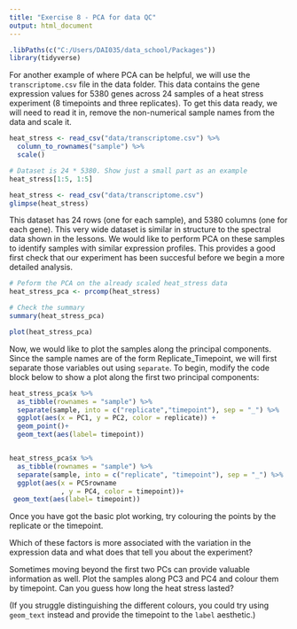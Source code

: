 ```yaml
---
title: "Exercise 8 - PCA for data QC"
output: html_document
---
```


```r
.libPaths(c("C:/Users/DAI035/data_school/Packages"))
library(tidyverse)
```

For another example of where PCA can be helpful, we will use the `transcriptome.csv` file in the data
folder. This data contains the gene expression values for 5380 genes across 24 samples of a heat
stress experiment (8 timepoints and three replicates). To get this data ready, we will need to read
it in, remove the non-numerical sample names from the data and scale it.

```r
heat_stress <- read_csv("data/transcriptome.csv") %>% 
  column_to_rownames("sample") %>% 
  scale()

# Dataset is 24 * 5380. Show just a small part as an example
heat_stress[1:5, 1:5]

heat_stress <- read_csv("data/transcriptome.csv")
glimpse(heat_stress)
```

This dataset has 24 rows (one for each sample), and 5380 columns (one for each gene). This very wide
dataset is similar in structure to the spectral data shown in the lessons. We would like to perform
PCA on these samples to identify samples with similar expression profiles. This provides a good first
check that our experiment has been succesful before we begin a more detailed analysis.

```r
# Peform the PCA on the already scaled heat_stress data
heat_stress_pca <- prcomp(heat_stress)

# Check the summary
summary(heat_stress_pca)

plot(heat_stress_pca)
```

Now, we would like to plot the samples along the principal components. Since the sample names are of
the form Replicate_Timepoint, we will first separate those variables out using `separate`. To begin,
modify the code block below to show a plot along the first two principal components:
```r
heat_stress_pca$x %>% 
  as_tibble(rownames = "sample") %>% 
  separate(sample, into = c("replicate","timepoint"), sep = "_") %>% 
  ggplot(aes(x = PC1, y = PC2, color = replicate)) +
  geom_point()+
  geom_text(aes(label= timepoint))


heat_stress_pca$x %>% 
  as_tibble(rownames = "sample") %>% 
  separate(sample, into = c("replicate", "timepoint"), sep = "_") %>% 
  ggplot(aes(x = PC5rowname
             , y = PC4, color = timepoint))+
 geom_text(aes(label= timepoint))
```

Once you have got the basic plot working, try colouring the points by the replicate or the timepoint.

Which of these factors is more associated with the variation in the expression data and what does
that tell you about the experiment?

Sometimes moving beyond the first two PCs can provide valuable information as well. Plot the samples
along PC3 and PC4 and colour them by timepoint. Can you guess how long the heat stress lasted?

(If you struggle distinguishing the different colours, you could try using `geom_text` instead and 
provide the timepoint to the `label` aesthetic.)